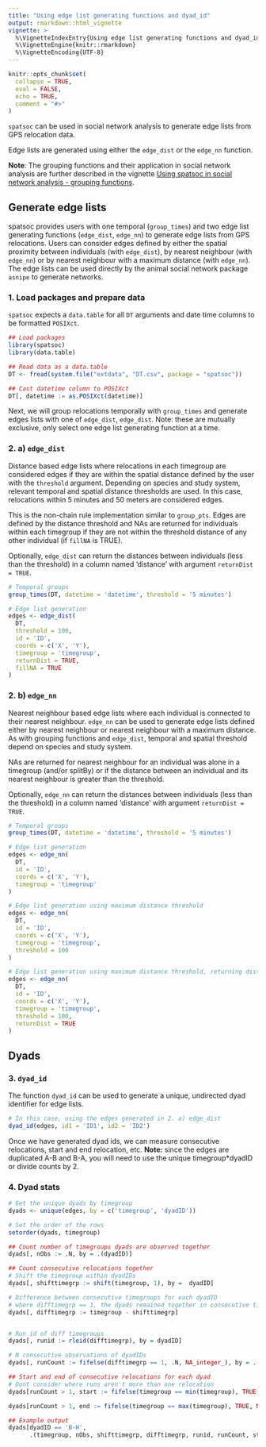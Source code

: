 ```yaml
---
title: "Using edge list generating functions and dyad_id"
output: rmarkdown::html_vignette
vignette: >
  %\VignetteIndexEntry{Using edge list generating functions and dyad_id}
  %\VignetteEngine{knitr::rmarkdown}
  %\VignetteEncoding{UTF-8}
---
```


```r
knitr::opts_chunk$set(
  collapse = TRUE,
  eval = FALSE,
  echo = TRUE,
  comment = "#>"
)
```



`spatsoc` can be used in social network analysis to generate edge lists from GPS relocation data. 


Edge lists are generated using either the `edge_dist` or the `edge_nn` function. 


**Note**: The grouping functions and their application in social network analysis are further described in the vignette [Using spatsoc in social network analysis - grouping functions](https://docs.ropensci.org/spatsoc/articles/using-in-sna.html). 


## Generate edge lists
spatsoc provides users with one temporal (`group_times`) and two edge list generating functions (`edge_dist`, `edge_nn`) to generate edge lists from GPS relocations. Users can consider edges defined by either the spatial proximity between individuals (with `edge_dist`), by nearest neighbour (with `edge_nn`) or by nearest neighbour with a maximum distance (with `edge_nn`). The edge lists can be used directly by the animal social network package `asnipe` to generate networks. 

### 1. Load packages and prepare data
`spatsoc` expects a `data.table` for all `DT` arguments and date time columns to be formatted `POSIXct`. 

```r
## Load packages
library(spatsoc)
library(data.table)

## Read data as a data.table
DT <- fread(system.file("extdata", "DT.csv", package = "spatsoc"))

## Cast datetime column to POSIXct
DT[, datetime := as.POSIXct(datetime)]
```


Next, we will group relocations temporally with `group_times` and generate edges lists with one of `edge_dist`, `edge_dist`. Note: these are mutually exclusive, only select one edge list generating function at a time. 

### 2. a) `edge_dist` 

Distance based edge lists where relocations in each timegroup are considered edges if they are within the spatial distance defined by the user with the `threshold` argument. Depending on species and study system, relevant temporal and spatial distance thresholds are used. In this case, relocations within 5 minutes and 50 meters are considered edges. 

This is the non-chain rule implementation similar to `group_pts`. Edges are defined by the distance threshold and NAs are returned for individuals within each timegroup if they are not within the threshold distance of any other individual (if `fillNA` is TRUE). 

Optionally, `edge_dist` can return the distances between individuals (less than the threshold) in a column named 'distance' with argument `returnDist = TRUE`. 

```r
# Temporal groups
group_times(DT, datetime = 'datetime', threshold = '5 minutes')

# Edge list generation
edges <- edge_dist(
  DT,
  threshold = 100,
  id = 'ID',
  coords = c('X', 'Y'),
  timegroup = 'timegroup',
  returnDist = TRUE,
  fillNA = TRUE
)
```

### 2. b) `edge_nn`

Nearest neighbour based edge lists where each individual is connected to their nearest neighbour. `edge_nn` can be used to generate edge lists defined either by nearest neighbour or nearest neighbour with a maximum distance. As with grouping functions and `edge_dist`, temporal and spatial threshold depend on  species and study system. 

NAs are returned for nearest neighbour for an individual was alone in a timegroup (and/or splitBy) or if the distance between an individual and its nearest neighbour is greater than the threshold. 

Optionally, `edge_nn` can return the distances between individuals (less than the threshold) in a column named 'distance' with argument `returnDist = TRUE`. 

```r
# Temporal groups
group_times(DT, datetime = 'datetime', threshold = '5 minutes')

# Edge list generation
edges <- edge_nn(
  DT,
  id = 'ID',
  coords = c('X', 'Y'),
  timegroup = 'timegroup'
)

# Edge list generation using maximum distance threshold
edges <- edge_nn(
  DT, 
  id = 'ID', 
  coords = c('X', 'Y'),
  timegroup = 'timegroup', 
  threshold = 100
)

# Edge list generation using maximum distance threshold, returning distances
edges <- edge_nn(
  DT, 
  id = 'ID', 
  coords = c('X', 'Y'),
  timegroup = 'timegroup', 
  threshold = 100,
  returnDist = TRUE
)

```


## Dyads

### 3. `dyad_id`

The function `dyad_id` can be used to generate a unique, undirected dyad identifier for edge lists. 

```r
# In this case, using the edges generated in 2. a) edge_dist
dyad_id(edges, id1 = 'ID1', id2 = 'ID2')
```


Once we have generated dyad ids, we can measure consecutive relocations, start and end relocation, etc. **Note:** since the edges are duplicated A-B and B-A, you will need to use the unique timegroup*dyadID or divide counts by 2. 


### 4. Dyad stats

```r
# Get the unique dyads by timegroup
dyads <- unique(edges, by = c('timegroup', 'dyadID'))

# Set the order of the rows
setorder(dyads, timegroup)

## Count number of timegroups dyads are observed together
dyads[, nObs := .N, by = .(dyadID)]

## Count consecutive relocations together
# Shift the timegroup within dyadIDs
dyads[, shifttimegrp := shift(timegroup, 1), by =  dyadID]

# Difference between consecutive timegroups for each dyadID
# where difftimegrp == 1, the dyads remained together in consecutive timegroups
dyads[, difftimegrp := timegroup - shifttimegrp]


# Run id of diff timegroups
dyads[, runid := rleid(difftimegrp), by = dyadID]

# N consecutive observations of dyadIDs
dyads[, runCount := fifelse(difftimegrp == 1, .N, NA_integer_), by = .(runid, dyadID)]

## Start and end of consecutive relocations for each dyad
# Dont consider where runs aren't more than one relocation
dyads[runCount > 1, start := fifelse(timegroup == min(timegroup), TRUE, NA), by = .(runid, dyadID)]

dyads[runCount > 1, end := fifelse(timegroup == max(timegroup), TRUE, NA), by = .(runid, dyadID)]

## Example output
dyads[dyadID == 'B-H', 
      .(timegroup, nObs, shifttimegrp, difftimegrp, runid, runCount, start, end)]
```

<!-- mean xy, todo -->

